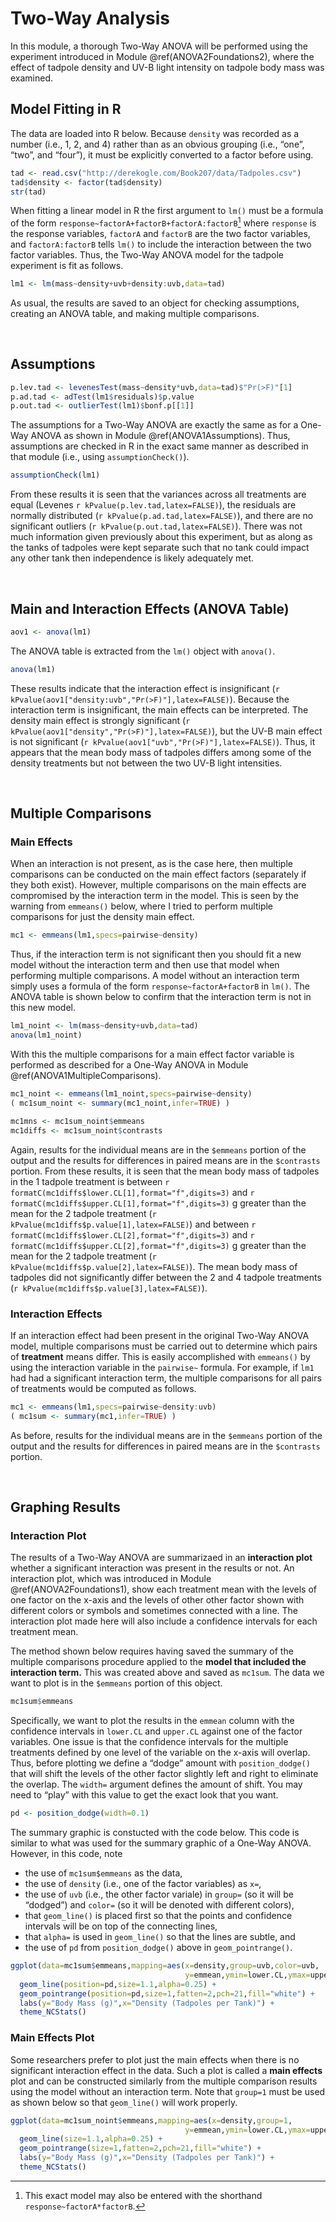 # Two-Way Analysis {#ANOVA2Analysis}
In this module, a thorough Two-Way ANOVA will be performed using the experiment introduced in Module \@ref(ANOVA2Foundations2), where the effect of tadpole density and UV-B light intensity on tadpole body mass was examined. 

## Model Fitting in R
The data are loaded into R below. Because `density` was recorded as a number (i.e., 1, 2, and 4) rather than as an obvious grouping (i.e., "one", "two", and "four"), it must be explicitly converted to a factor before using.

```r
tad <- read.csv("http://derekogle.com/Book207/data/Tadpoles.csv")
tad$density <- factor(tad$density)
str(tad)
```

When fitting a linear model in R the first argument to `lm()` must be a formula of the form `response~factorA+factorB+factorA:factorB`^[This exact model may also be entered with the shorthand `response~factorA*factorB`.] where `response` is the response variables, `factorA` and `factorB` are the two factor variables, and `factorA:factorB` tells `lm()` to include the interaction between the two factor variables. Thus, the Two-Way ANOVA model for the tadpole experiment is fit as follows.

```r
lm1 <- lm(mass~density+uvb+density:uvb,data=tad)
```

As usual, the results are saved to an object for checking assumptions, creating an ANOVA table, and making multiple comparisons.

&nbsp;

## Assumptions
```r
p.lev.tad <- levenesTest(mass~density*uvb,data=tad)$"Pr(>F)"[1]
p.ad.tad <- adTest(lm1$residuals)$p.value
p.out.tad <- outlierTest(lm1)$bonf.p[[1]]
```

The assumptions for a Two-Way ANOVA are exactly the same as for a One-Way ANOVA as shown in Module \@ref(ANOVA1Assumptions). Thus, assumptions are checked in R in the exact same manner as described in that module (i.e., using `assumptionCheck()`).

```r
assumptionCheck(lm1)
```

From these results it is seen that the variances across all treatments are equal (Levenes `r kPvalue(p.lev.tad,latex=FALSE)`), the residuals are normally distributed (`r kPvalue(p.ad.tad,latex=FALSE)`), and there are no significant outliers (`r kPvalue(p.out.tad,latex=FALSE)`). There was not much information given previously about this experiment, but as along as the tanks of tadpoles were kept separate such that no tank could impact any other tank then independence is likely adequately met.

&nbsp;

## Main and Interaction Effects (ANOVA Table)
```r
aov1 <- anova(lm1)
```

The ANOVA table is extracted from the `lm()` object with `anova()`.

```r
anova(lm1)
```

These results indicate that the interaction effect is insignificant (`r kPvalue(aov1["density:uvb","Pr(>F)"],latex=FALSE)`). Because the interaction term is insignificant, the main effects can be interpreted. The density main effect is strongly significant (`r kPvalue(aov1["density","Pr(>F)"],latex=FALSE)`), but the UV-B main effect is not significant (`r kPvalue(aov1["uvb","Pr(>F)"],latex=FALSE)`). Thus, it appears that the mean body mass of tadpoles differs among some of the density treatments but not between the two UV-B light intensities.

&nbsp;

## Multiple Comparisons
### Main Effects
When an interaction is not present, as is the case here, then multiple comparisons can be conducted on the main effect factors (separately if they both exist). However, multiple comparisons on the main effects are compromised by the interaction term in the model. This is seen by the warning from `emmeans()` below, where I tried to perform multiple comparisons for just the density main effect.

```r
mc1 <- emmeans(lm1,specs=pairwise~density)
```

Thus, if the interaction term is not significant then you should fit a new model without the interaction term and then use that model when performing multiple comparisons. A model without an interaction term simply uses a formula of the form `response~factorA+factorB` in `lm()`. The ANOVA table is shown below to confirm that the interaction term is not in this new model.

```r
lm1_noint <- lm(mass~density+uvb,data=tad)
anova(lm1_noint)
```

With this the multiple comparisons for a main effect factor variable is performed as described for a One-Way ANOVA in Module \@ref(ANOVA1MultipleComparisons).

```r
mc1_noint <- emmeans(lm1_noint,specs=pairwise~density)
( mc1sum_noint <- summary(mc1_noint,infer=TRUE) )
```
```r
mc1mns <- mc1sum_noint$emmeans
mc1diffs <- mc1sum_noint$contrasts
```

Again, results for the individual means are in the `$emmeans` portion of the output and the results for differences in paired means are in the `$contrasts` portion. From these results, it is seen that the mean body mass of tadpoles in the 1 tadpole treatment is between `r formatC(mc1diffs$lower.CL[1],format="f",digits=3)` and `r formatC(mc1diffs$upper.CL[1],format="f",digits=3)` g greater than the mean for the 2 tadpole treatment (`r kPvalue(mc1diffs$p.value[1],latex=FALSE)`) and between `r formatC(mc1diffs$lower.CL[2],format="f",digits=3)` and `r formatC(mc1diffs$upper.CL[2],format="f",digits=3)` g greater than the mean for the 2 tadpole treatment (`r kPvalue(mc1diffs$p.value[2],latex=FALSE)`). The mean body mass of tadpoles did not significantly differ between the 2 and 4 tadpole treatments (`r kPvalue(mc1diffs$p.value[3],latex=FALSE)`). 

### Interaction Effects
If an interaction effect had been present in the original Two-Way ANOVA model, multiple comparisons must be carried out to determine which pairs of **treatment** means differ. This is easily accomplished with `emmeans()` by using the interaction variable in the `pairwise~` formula. For example, if `lm1` had had a significant interaction term, the multiple comparisons for all pairs of treatments would be computed as follows.

```r
mc1 <- emmeans(lm1,specs=pairwise~density:uvb)
( mc1sum <- summary(mc1,infer=TRUE) )
```

As before, results for the individual means are in the `$emmeans` portion of the output and the results for differences in paired means are in the `$contrasts` portion.

&nbsp;

## Graphing Results
### Interaction Plot
The results of a Two-Way ANOVA are summarizaed in an **interaction plot** whether a significant interaction was present in the results or not. An interaction plot, which was introduced in Module \@ref(ANOVA2Foundations1), show each treatment mean with the levels of one factor on the x-axis and the levels of other other factor shown with different colors or symbols and sometimes connected with a line. The interaction plot made here will also include a confidence intervals for each treatment mean.

The method shown below requires having saved the summary of the multiple comparisons procedure applied to the **model that included the interaction term.** This was created above and saved as `mc1sum`. The data we want to plot is in the `$emmeans` portion of this object.

```r
mc1sum$emmeans
```

Specifically, we want to plot the results in the `emmean` column with the confidence intervals in `lower.CL` and `upper.CL` against one of the factor variables. One issue is that the confidence intervals for the multiple treatments defined by one level of the variable on the x-axis will overlap. Thus, before plotting we define a "dodge" amount with `position_dodge()` that will shift the levels of the other factor slightly left and right to eliminate the overlap. The `width=` argument defines the amount of shift. You may need to "play" with this value to get the exact look that you want.

```r
pd <- position_dodge(width=0.1)
```

The summary graphic is constucted with the code below. This code is similar to what was used for the summary graphic of a One-Way ANOVA. However, in this code, note 

- the use of `mc1sum$emmeans` as the data,
- the use of `density` (i.e., one of the factor variables) as `x=`,
- the use of `uvb` (i.e., the other factor variale) in `group=` (so it will be "dodged") and `color=` (so it will be denoted with different colors),
- that `geom_line()` is placed first so that the points and confidence intervals will be on top of the connecting lines,
- that `alpha=` is used in `geom_line()` so that the lines are subtle, and
- the use of `pd` from `position_dodge()` above in `geom_pointrange()`.

```r
ggplot(data=mc1sum$emmeans,mapping=aes(x=density,group=uvb,color=uvb,
                                       y=emmean,ymin=lower.CL,ymax=upper.CL)) +
  geom_line(position=pd,size=1.1,alpha=0.25) +
  geom_pointrange(position=pd,size=1,fatten=2,pch=21,fill="white") +
  labs(y="Body Mass (g)",x="Density (Tadpoles per Tank)") +
  theme_NCStats()
```

### Main Effects Plot
Some researchers prefer to plot just the main effects when there is no significant interaction effect in the data. Such a plot is called a **main effects** plot and can be constructed similarly from the multiple comparison results using the model without an interaction term. Note that `group=1` must be used as shown below so that `geom_line()` will work properly.

```r
ggplot(data=mc1sum_noint$emmeans,mapping=aes(x=density,group=1,
                                       y=emmean,ymin=lower.CL,ymax=upper.CL)) +
  geom_line(size=1.1,alpha=0.25) +
  geom_pointrange(size=1,fatten=2,pch=21,fill="white") +
  labs(y="Body Mass (g)",x="Density (Tadpoles per Tank)") +
  theme_NCStats()
```
